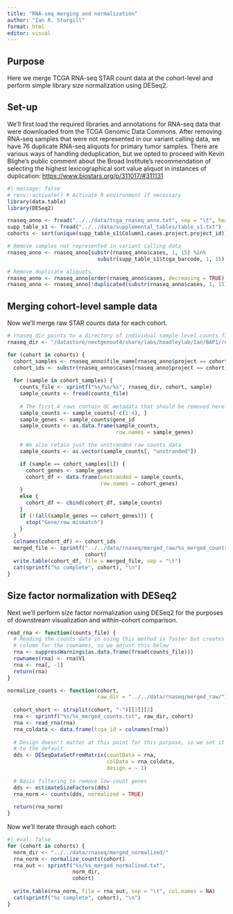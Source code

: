 ---
title: "RNA-seq merging and normalization"
author: "Ian R. Sturgill"
format: html
editor: visual
---

## Purpose

Here we merge TCGA RNA-seq STAR count data at the cohort-level and perform simple library size normalization using DESeq2.

## Set-up

We'll first load the required libraries and annotations for RNA-seq data that were downloaded from the TCGA Genomic Data Commons. After removing RNA-seq samples that were not represented in our variant calling data, we have 76 duplicate RNA-seq aliquots for primary tumor samples. There are various ways of handling deduplication, but we opted to proceed with Kevin Blighe's public comment about the Broad Institute's recommendation of selecting the highest lexicographical sort value aliquot in instances of duplication: <https://www.biostars.org/p/311017/#311131>

```{r}
#| message: false
# renv::activate() # Activate R environment if necessary
library(data.table)
library(DESeq2)

rnaseq_anno <- fread("../../data/tcga_rnaseq_anno.txt", sep = "\t", header = TRUE)
supp_table_s1 <- fread("../../data/supplemental_tables/table_s1.txt")
cohorts <- sort(unique(supp_table_s1$Column1.cases.project.project_id))

# Remove samples not represented in variant calling data
rnaseq_anno <- rnaseq_anno[substr(rnaseq_anno$cases, 1, 15) %in% 
                             substr(supp_table_s1$tcga_barcode, 1, 15), ]

# Remove duplicate aliquots
rnaseq_anno <- rnaseq_anno[order(rnaseq_anno$cases, decreasing = TRUE), ]
rnaseq_anno <- rnaseq_anno[!duplicated(substr(rnaseq_anno$cases, 1, 15)), ]
```

## Merging cohort-level sample data

Now we'll merge raw STAR counts data for each cohort.

```{r}
# rnaseq_dir points to a directory of individual sample-level counts files that are collectively too large to be hosted here; they can be downloaded from the TCGA GDC. See rnaseq_anno for individual files
rnaseq_dir <- "/datastore/nextgenout4/share/labs/hoadleylab/Ian/BAP1/rnaseq"

for (cohort in cohorts) {
  cohort_samples <- rnaseq_anno$file_name[rnaseq_anno$project == cohort]
  cohort_ids <- substr(rnaseq_anno$cases[rnaseq_anno$project == cohort], 1, 15)
  
  for (sample in cohort_samples) {
    counts_file <- sprintf("%s/%s/%s", rnaseq_dir, cohort, sample)
    sample_counts <- fread(counts_file)
    
    # The first 4 rows contain QC metadata that should be removed here
    sample_counts <- sample_counts[-c(1:4), ]
    sample_genes <- sample_counts$gene_id
    sample_counts <- as.data.frame(sample_counts, 
                                   row.names = sample_genes)

    # We also retain just the unstranded raw counts data
    sample_counts <- as.vector(sample_counts[, "unstranded"])

    if (sample == cohort_samples[1]) {
      cohort_genes <- sample_genes
      cohort_df <- data.frame(unstranded = sample_counts,
                              row.names = cohort_genes)
    }
    else {
      cohort_df <- cbind(cohort_df, sample_counts)
    }
    if (!(all(sample_genes == cohort_genes))) {
      stop("Gene/row mismatch")
    }
  }
  colnames(cohort_df) <- cohort_ids
  merged_file <- sprintf("../../data/rnaseq/merged_raw/%s_merged_counts.txt", 
                         cohort)
  write.table(cohort_df, file = merged_file, sep = "\t")
  cat(sprintf("%s complete", cohort), "\n")
}
```

## Size factor normalization with DESeq2

Next we'll perform size factor normalization using DESeq2 for the purposes of downstream visualization and within-cohort comparison.

```{r}
read_rna <- function(counts_file) {
  # Reading the counts data in using this method is faster but creates an extra
  # column for the rownames, so we adjust this below
  rna <- suppressWarnings(as.data.frame(fread(counts_file)))
  rownames(rna) <- rna$V1
  rna <- rna[, -1]
  return(rna)
}

normalize_counts <- function(cohort, 
                             raw_dir = "../../data/rnaseq/merged_raw/") {
  
  cohort_short <- strsplit(cohort, "-")[[1]][2]
  rna <- sprintf("%s/%s_merged_counts.txt", raw_dir, cohort)
  rna <- read_rna(rna)
  rna_coldata <- data.frame(tcga_id = colnames(rna))
  
  # Design doesn't matter at this point for this purpose, so we set it 
  # to the default
  dds <- DESeqDataSetFromMatrix(countData = rna, 
                                colData = rna_coldata, 
                                design = ~ 1)
  
  # Basic filtering to remove low-count genes
  dds <- estimateSizeFactors(dds)
  rna_norm <- counts(dds, normalized = TRUE)
  
  return(rna_norm)
}
```

Now we'll iterate through each cohort:

```{r}
#| eval: false
for (cohort in cohorts) {
  norm_dir <- "../../data/rnaseq/merged_normalized/"
  rna_norm <- normalize_counts(cohort)
  rna_out <- sprintf("%s/%s_merged_normalized.txt", 
                     norm_dir,
                     cohort)
  
  write.table(rna_norm, file = rna_out, sep = "\t", col.names = NA)
  cat(sprintf("%s complete", cohort), "\n")
}
```
